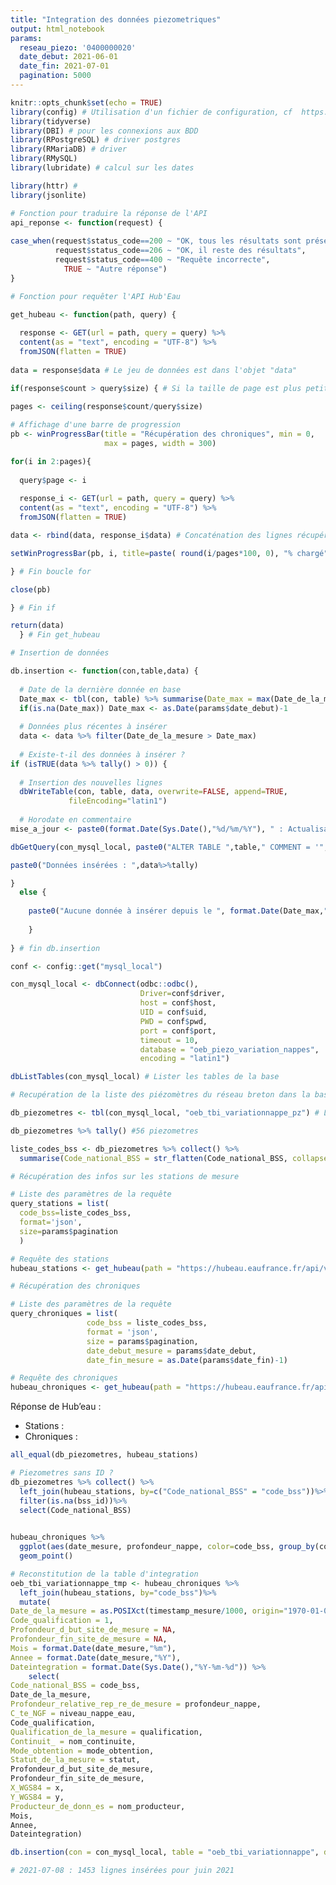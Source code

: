 ```yaml
---
title: "Integration des données piezometriques"
output: html_notebook
params:
  reseau_piezo: '0400000020'
  date_debut: 2021-06-01
  date_fin: 2021-07-01
  pagination: 5000
---
```


```r
knitr::opts_chunk$set(echo = TRUE)
library(config) # Utilisation d'un fichier de configuration, cf  https://db.rstudio.com/best-practices/managing-credentials/#stored-in-a-file-with-config
library(tidyverse)
library(DBI) # pour les connexions aux BDD
library(RPostgreSQL) # driver postgres
library(RMariaDB) # driver
library(RMySQL)
library(lubridate) # calcul sur les dates

library(httr) #
library(jsonlite)

# Fonction pour traduire la réponse de l'API
api_reponse <- function(request) {
  
case_when(request$status_code==200 ~ "OK, tous les résultats sont présents dans la réponse",
          request$status_code==206 ~ "OK, il reste des résultats",
          request$status_code==400 ~ "Requête incorrecte",
            TRUE ~ "Autre réponse")
}

# Fonction pour requêter l'API Hub'Eau

get_hubeau <- function(path, query) {
  
  response <- GET(url = path, query = query) %>% 
  content(as = "text", encoding = "UTF-8") %>%
  fromJSON(flatten = TRUE)
  
data = response$data # Le jeu de données est dans l'objet "data"

if(response$count > query$size) { # Si la taille de page est plus petite que le nb de résultats, faire une boucle pour les pages suivantes
  
pages <- ceiling(response$count/query$size)

# Affichage d'une barre de progression
pb <- winProgressBar(title = "Récupération des chroniques", min = 0,
                     max = pages, width = 300)

for(i in 2:pages){
  
  query$page <- i
  
  response_i <- GET(url = path, query = query) %>% 
  content(as = "text", encoding = "UTF-8") %>%
  fromJSON(flatten = TRUE)

data <- rbind(data, response_i$data) # Concaténation des lignes récupérées

setWinProgressBar(pb, i, title=paste( round(i/pages*100, 0), "% chargé")) # Avancement de la barre de progression

} # Fin boucle for

close(pb)

} # Fin if

return(data)
  } # Fin get_hubeau

# Insertion de données

db.insertion <- function(con,table,data) {
  
  # Date de la dernière donnée en base
  Date_max <- tbl(con, table) %>% summarise(Date_max = max(Date_de_la_mesure, na.rm = TRUE)) %>% pull(Date_max)
  if(is.na(Date_max)) Date_max <- as.Date(params$date_debut)-1
  
  # Données plus récentes à insérer
  data <- data %>% filter(Date_de_la_mesure > Date_max)
  
  # Existe-t-il des données à insérer ?
if (isTRUE(data %>% tally() > 0)) {
  
  # Insertion des nouvelles lignes
  dbWriteTable(con, table, data, overwrite=FALSE, append=TRUE,
             fileEncoding="latin1")
  
  # Horodate en commentaire
mise_a_jour <- paste0(format.Date(Sys.Date(),"%d/%m/%Y"), " : Actualisation ",params$actualisation)

dbGetQuery(con_mysql_local, paste0("ALTER TABLE ",table," COMMENT = '",mise_a_jour,"';"))

paste0("Données insérées : ",data%>%tally)

}
  else {
    
    paste0("Aucune donnée à insérer depuis le ", format.Date(Date_max,"%d/%m/%Y"))
  
    }
  
} # fin db.insertion
```


```r

conf <- config::get("mysql_local")

con_mysql_local <- dbConnect(odbc::odbc(),
                             Driver=conf$driver,
                             host = conf$host,
                             UID = conf$uid,
                             PWD = conf$pwd,
                             port = conf$port,
                             timeout = 10,
                             database = "oeb_piezo_variation_nappes",
                             encoding = "latin1")

dbListTables(con_mysql_local) # Lister les tables de la base
```

```r
# Recupération de la liste des piézomètres du réseau breton dans la base de données

db_piezometres <- tbl(con_mysql_local, "oeb_tbi_variationnappe_pz") # Lecture de la table des piezometres

db_piezometres %>% tally() #56 piezometres

liste_codes_bss <- db_piezometres %>% collect() %>%
  summarise(Code_national_BSS = str_flatten(Code_national_BSS, collapse = ",")) # Liste des piezometres pour la requete

```

```r

# Récupération des infos sur les stations de mesure

# Liste des paramètres de la requête
query_stations = list(
  code_bss=liste_codes_bss,
  format='json',
  size=params$pagination
  )

# Requête des stations
hubeau_stations <- get_hubeau(path = "https://hubeau.eaufrance.fr/api/v1/niveaux_nappes/stations?", query = query_stations)

# Récupération des chroniques

# Liste des paramètres de la requête
query_chroniques = list(
                 code_bss = liste_codes_bss,
                 format = 'json',
                 size = params$pagination,
                 date_debut_mesure = params$date_debut,
                 date_fin_mesure = as.Date(params$date_fin)-1)

# Requête des chroniques
hubeau_chroniques <- get_hubeau(path = "https://hubeau.eaufrance.fr/api/v1/niveaux_nappes/chroniques?", query=query_chroniques)
```

Réponse de Hub'eau :

- Stations : 
- Chroniques : 

```r
all_equal(db_piezometres, hubeau_stations)

# Piezometres sans ID ?
db_piezometres %>% collect() %>%
  left_join(hubeau_stations, by=c("Code_national_BSS" = "code_bss"))%>%
  filter(is.na(bss_id))%>%
  select(Code_national_BSS)
  
```


```r
hubeau_chroniques %>%
  ggplot(aes(date_mesure, profondeur_nappe, color=code_bss, group_by(code_bss)))+
  geom_point()
```

```r

# Reconstitution de la table d'integration
oeb_tbi_variationnappe_tmp <- hubeau_chroniques %>%
  left_join(hubeau_stations, by="code_bss")%>% 
  mutate(
Date_de_la_mesure = as.POSIXct(timestamp_mesure/1000, origin="1970-01-01", tz = "UTC"),
Code_qualification = 1,
Profondeur_d_but_site_de_mesure = NA,
Profondeur_fin_site_de_mesure = NA,
Mois = format.Date(date_mesure,"%m"),
Annee = format.Date(date_mesure,"%Y"),
Dateintegration = format.Date(Sys.Date(),"%Y-%m-%d")) %>%
    select(
Code_national_BSS = code_bss,
Date_de_la_mesure,
Profondeur_relative_rep_re_de_mesure = profondeur_nappe,
C_te_NGF = niveau_nappe_eau,
Code_qualification,
Qualification_de_la_mesure = qualification,
Continuit_ = nom_continuite,
Mode_obtention = mode_obtention,
Statut_de_la_mesure = statut,
Profondeur_d_but_site_de_mesure,
Profondeur_fin_site_de_mesure,
X_WGS84 = x,
Y_WGS84 = y,
Producteur_de_donn_es = nom_producteur,
Mois,
Annee,
Dateintegration)
```

```r
db.insertion(con = con_mysql_local, table = "oeb_tbi_variationnappe", data = oeb_tbi_variationnappe_tmp)

# 2021-07-08 : 1453 lignes insérées pour juin 2021
```


